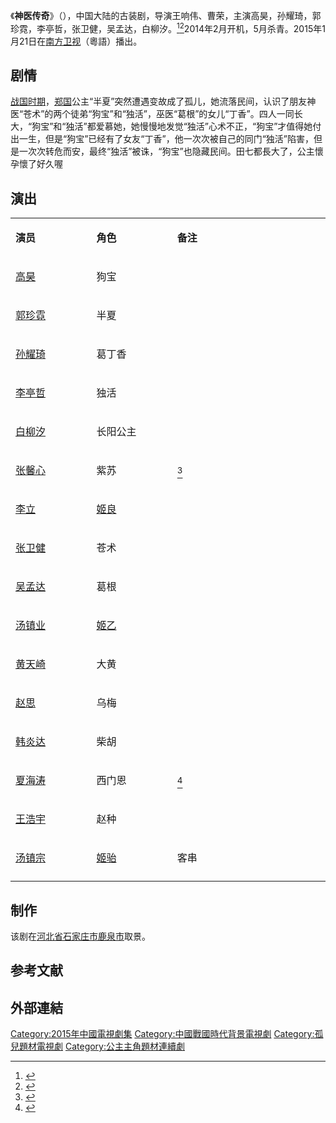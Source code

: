 {{电视节目信息框
| 名称     = 神医传奇
| 别名     = 
| 英文名称 = ''{{lang|en|The Divine Doctor}}''
| 图片     = 神医传奇.jpg
| 图说     = 海报
| 分类     = 古装剧
| 原创者   = 
| 导演     = 王响伟<br>曹荣
| 监制     = 
| 出品人   = 
| 编剧     = 张勇、高克芳、朱艺潇
| 制作人   = 
| 制作年份 = 2014年2月-5月
| 摄影     = 
| 演出     = 高昊<br>郭珍霓<br>孙耀琦<br>李亭哲
| 配音     =
| 旁白     = 
| 主题曲   = 
| 片尾曲   = 
| 插曲     = 
| 地区     = {{CHNML}}
| 语言     = 普通话
| 集数     = 50集
| 每集长   = 45分钟
| 制作公司 = [[浙江长城影视有限公司|浙江长城影视有限公司]]
| 首播地区 = {{CHNML}}
| 电视网   = [[南方卫视|南方卫视]]
| 开始     = 2015年1月21
| 结束     = 2月
| 先于     = 
| 后于     = 
| 相关剧集 = 
| 官方网站 = 
}}
《'''神医传奇'''》（{{lang-en|''The Divine Doctor''}}），中国大陆的古装剧，导演王响伟、曹荣，主演高昊，孙耀琦，郭珍霓，李亭哲，张卫健，吴孟达，白柳汐。<ref>{{cite web|url=http://news.xinhuanet.com/gangao/2014-03/20/c_126295235.htm|title=《神医传奇》开机 高昊领衔演神医扁鹊|accessdate=2014-10-04|date=2014-03-20|work=腾讯网|archive-date=2014-10-06|archive-url=https://web.archive.org/web/20141006144626/http://news.xinhuanet.com/gangao/2014-03/20/c_126295235.htm|dead-url=no}}</ref><ref>{{cite web|url= http://ent.sina.com.cn/v/m/2014-03-14/15204111597.shtml|title= 白柳汐《神医传奇》外柔内刚扮男装(图)|accessdate= 2014-10-04|date= 2014-03-14|work= 新浪|archive-date= 2019-09-10|archive-url= https://web.archive.org/web/20190910234318/http://ent.sina.com.cn/v/m/2014-03-14/15204111597.shtml|dead-url= no}}</ref>2014年2月开机，5月杀青。2015年1月21日在[[南方卫视|南方卫视]]（粵語）播出。

==剧情==
[[战国时期|战国时期]]，[[郑国|郑国]]公主“半夏”突然遭遇变故成了孤儿，她流落民间，认识了朋友神医“苍术”的两个徒弟“狗宝”和“独活”，巫医“葛根”的女儿“丁香”。四人一同长大，“狗宝”和“独活”都爱慕她，她慢慢地发觉“独活”心术不正，“狗宝”才值得她付出一生，但是“狗宝”已经有了女友“丁香”，他一次次被自己的同门“独活”陷害，但是一次次转危而安，最终“独活”被诛，“狗宝”也隐藏民间。田七都長大了，公主懷孕懷了好久喔

== 演出 ==
{|class="wikitable" width="20%"
|- style="background:cornflowerblue; color:white" align=center
|style="width:5%"|'''演员'''||style="width:5%"|'''角色'''||style="width:10%"|'''备注'''
|-
| [[高昊|高昊]] || 狗宝 ||   
|-
| [[郭珍霓|郭珍霓]] || 半夏 ||   
|- 
| [[孙耀琦|孙耀琦]] || 葛丁香 ||   
|- 
| [[李亭哲|李亭哲]] || 独活 ||   
|-
| [[白柳汐|白柳汐]] || 长阳公主 ||   
|-
| [[张馨心|张馨心]] || 紫苏 || <ref>{{cite web|url=http://ent.163.com/photoview/00AJ0003/541500.html#p=A7CT40UU00AJ0003|title=张馨心红裙写真|accessdate=2014-10-04|date=2014-09-30|work=网易|archive-date=2019-09-13|archive-url=https://web.archive.org/web/20190913163357/http://ent.163.com/photoview/00AJ0003/541500.html#p=A7CT40UU00AJ0003|dead-url=no}}</ref>
|-
| [[李立_(演员)|李立]] || [[姬良|姬良]] ||   
|-
| [[张卫健|张卫健]] || 苍术 ||   
|-
| [[吴孟达|吴孟达]] || 葛根 ||   
|-
| [[汤镇业|汤镇业]] || [[姬乙|姬乙]] ||   
|- 
| [[黄天崎|黄天崎]] || 大黄 ||   
|-
| [[赵思|赵思]] || 乌梅 ||   
|- 
| [[韩炎达|韩炎达]] || 柴胡 ||   
|-
| [[夏海涛|夏海涛]] || 西门恩 ||<ref>{{cite web |url=http://ent.163.com/14/0702/22/A06B8QIF00031GVS.html |title=夏海涛《神医传奇》杀青 另类"东方不败"受瞩目 |accessdate=2014-10-04 |date=2014-07-02 |work=网易 |archive-date=2019-09-12 |archive-url=https://web.archive.org/web/20190912185747/http://ent.163.com/14/0702/22/A06B8QIF00031GVS.html |dead-url=no }}</ref>
|- 
| [[王浩宇|王浩宇]] || 赵种 ||   
|-
| [[汤镇宗|汤镇宗]] || [[姬骀|姬骀]] || 客串
|- 
|}

==制作==
该剧在[[河北省|河北省]][[石家庄市|石家庄市]][[鹿泉市|鹿泉市]]取景。

==参考文献==
{{reflist}}
==外部連結==
{{sinaweibo|5055428253|《神医传奇》}}
{{2015年中國大陸古裝/民初電視劇}}
{{DEFAULTSORT:S神}}
[[Category:2015年中國電視劇集|Category:2015年中國電視劇集]]
[[Category:中國戰國時代背景電視劇|Category:中國戰國時代背景電視劇]]
[[Category:孤兒題材電視劇|Category:孤兒題材電視劇]]
[[Category:公主主角題材連續劇|Category:公主主角題材連續劇]]